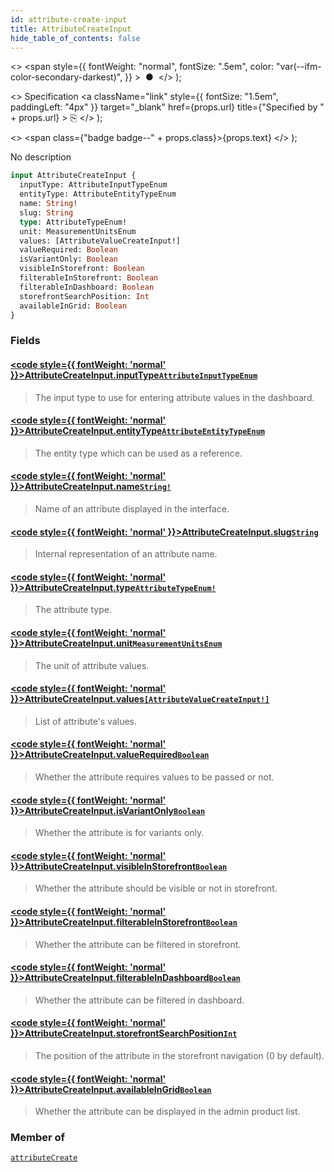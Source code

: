 ```yaml
---
id: attribute-create-input
title: AttributeCreateInput
hide_table_of_contents: false
---
```


  <>
    <span
      style={{
        fontWeight: "normal",
        fontSize: ".5em",
        color: "var(--ifm-color-secondary-darkest)",
      }}
    >
      &nbsp;●&nbsp;
    </span>
  </>
);

  <>
    Specification
    <a
      className="link"
      style={{ fontSize: "1.5em", paddingLeft: "4px" }}
      target="\_blank"
      href={props.url}
      title={"Specified by " + props.url}
    >
      ⎘
    </a>
  </>
);

  <>
    <span class={"badge badge--" + props.class}>{props.text}</span>
  </>
);

No description

```graphql
input AttributeCreateInput {
  inputType: AttributeInputTypeEnum
  entityType: AttributeEntityTypeEnum
  name: String!
  slug: String
  type: AttributeTypeEnum!
  unit: MeasurementUnitsEnum
  values: [AttributeValueCreateInput!]
  valueRequired: Boolean
  isVariantOnly: Boolean
  visibleInStorefront: Boolean
  filterableInStorefront: Boolean
  filterableInDashboard: Boolean
  storefrontSearchPosition: Int
  availableInGrid: Boolean
}
```

### Fields

#### [<code style={{ fontWeight: 'normal' }}>AttributeCreateInput.<b>inputType</b></code>](#)<Bullet />[`AttributeInputTypeEnum`](../../api-reference/enums/attribute-input-type-enum) <Badge class="secondary" text="enum"/>

> The input type to use for entering attribute values in the dashboard.

#### [<code style={{ fontWeight: 'normal' }}>AttributeCreateInput.<b>entityType</b></code>](#)<Bullet />[`AttributeEntityTypeEnum`](../../api-reference/enums/attribute-entity-type-enum) <Badge class="secondary" text="enum"/>

> The entity type which can be used as a reference.

#### [<code style={{ fontWeight: 'normal' }}>AttributeCreateInput.<b>name</b></code>](#)<Bullet />[`String!`](../../api-reference/scalars/string) <Badge class="secondary" text="non-null"/> <Badge class="secondary" text="scalar"/>

> Name of an attribute displayed in the interface.

#### [<code style={{ fontWeight: 'normal' }}>AttributeCreateInput.<b>slug</b></code>](#)<Bullet />[`String`](../../api-reference/scalars/string) <Badge class="secondary" text="scalar"/>

> Internal representation of an attribute name.

#### [<code style={{ fontWeight: 'normal' }}>AttributeCreateInput.<b>type</b></code>](#)<Bullet />[`AttributeTypeEnum!`](../../api-reference/enums/attribute-type-enum) <Badge class="secondary" text="non-null"/> <Badge class="secondary" text="enum"/>

> The attribute type.

#### [<code style={{ fontWeight: 'normal' }}>AttributeCreateInput.<b>unit</b></code>](#)<Bullet />[`MeasurementUnitsEnum`](../../api-reference/enums/measurement-units-enum) <Badge class="secondary" text="enum"/>

> The unit of attribute values.

#### [<code style={{ fontWeight: 'normal' }}>AttributeCreateInput.<b>values</b></code>](#)<Bullet />[`[AttributeValueCreateInput!]`](../../api-reference/inputs/attribute-value-create-input) <Badge class="secondary" text="list"/> <Badge class="secondary" text="input"/>

> List of attribute's values.

#### [<code style={{ fontWeight: 'normal' }}>AttributeCreateInput.<b>valueRequired</b></code>](#)<Bullet />[`Boolean`](../../api-reference/scalars/boolean) <Badge class="secondary" text="scalar"/>

> Whether the attribute requires values to be passed or not.

#### [<code style={{ fontWeight: 'normal' }}>AttributeCreateInput.<b>isVariantOnly</b></code>](#)<Bullet />[`Boolean`](../../api-reference/scalars/boolean) <Badge class="secondary" text="scalar"/>

> Whether the attribute is for variants only.

#### [<code style={{ fontWeight: 'normal' }}>AttributeCreateInput.<b>visibleInStorefront</b></code>](#)<Bullet />[`Boolean`](../../api-reference/scalars/boolean) <Badge class="secondary" text="scalar"/>

> Whether the attribute should be visible or not in storefront.

#### [<code style={{ fontWeight: 'normal' }}>AttributeCreateInput.<b>filterableInStorefront</b></code>](#)<Bullet />[`Boolean`](../../api-reference/scalars/boolean) <Badge class="secondary" text="scalar"/>

> Whether the attribute can be filtered in storefront.

#### [<code style={{ fontWeight: 'normal' }}>AttributeCreateInput.<b>filterableInDashboard</b></code>](#)<Bullet />[`Boolean`](../../api-reference/scalars/boolean) <Badge class="secondary" text="scalar"/>

> Whether the attribute can be filtered in dashboard.

#### [<code style={{ fontWeight: 'normal' }}>AttributeCreateInput.<b>storefrontSearchPosition</b></code>](#)<Bullet />[`Int`](../../api-reference/scalars/int) <Badge class="secondary" text="scalar"/>

> The position of the attribute in the storefront navigation (0 by default).

#### [<code style={{ fontWeight: 'normal' }}>AttributeCreateInput.<b>availableInGrid</b></code>](#)<Bullet />[`Boolean`](../../api-reference/scalars/boolean) <Badge class="secondary" text="scalar"/>

> Whether the attribute can be displayed in the admin product list.

### Member of

[`attributeCreate`](../../api-reference/mutations/attribute-create) <Badge class="secondary" text="mutation"/>
